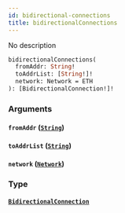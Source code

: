```yaml
---
id: bidirectional-connections
title: bidirectionalConnections
---
```


No description

```graphql
bidirectionalConnections(
  fromAddr: String!
  toAddrList: [String!]!
  network: Network = ETH
): [BidirectionalConnection!]!
```

### Arguments

#### `fromAddr` ([`String`](/V1/cyberconnect-api/reference/scalars/string))

#### `toAddrList` ([`String`](/V1/cyberconnect-api/reference/scalars/string))

#### `network` ([`Network`](/V1/cyberconnect-api/reference/enums/network))

### Type

#### [`BidirectionalConnection`](/V1/cyberconnect-api/reference/objects/bidirectional-connection)
